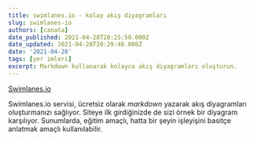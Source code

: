 ```yaml
---
title: swimlanes.io - kolay akış diyagramları
slug: swimlanes-io
authors: [canata]
date_published: 2021-04-28T20:25:50.000Z
date_updated: 2021-04-28T20:29:48.000Z
date: '2021-04-28'
tags: [yer imleri]
excerpt: Markdown kullanarak kolayca akış diyagramları oluşturun.
---
```


[Swimlanes.io](https://swimlanes.io/)

Swimlanes.io servisi, ücretsiz olarak *markdown* yazarak akış diyagramları oluşturmanızı sağlıyor. Siteye ilk girdiğinizde de sizi örnek bir diyagram karşılıyor. Sunumlarda, eğitim amaçlı, hatta bir şeyin işleyişini basitçe anlatmak amaçlı kullanılabilir.
